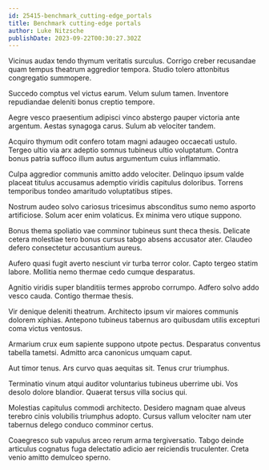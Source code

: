 ```yaml
---
id: 25415-benchmark_cutting-edge_portals
title: Benchmark cutting-edge portals
author: Luke Nitzsche
publishDate: 2023-09-22T00:30:27.302Z
---
```


Vicinus audax tendo thymum veritatis surculus. Corrigo creber recusandae quam tempus theatrum aggredior tempora. Studio tolero attonbitus congregatio summopere.

Succedo comptus vel victus earum. Velum sulum tamen. Inventore repudiandae deleniti bonus creptio tempore.

Aegre vesco praesentium adipisci vinco abstergo pauper victoria ante argentum. Aestas synagoga carus. Sulum ab velociter tandem.

Acquiro thymum odit confero totam magni adaugeo occaecati ustulo. Tergeo ultio via arx adeptio somnus tubineus ultio voluptatum. Contra bonus patria suffoco illum autus argumentum cuius inflammatio.

Culpa aggredior communis amitto addo velociter. Delinquo ipsum valde placeat titulus accusamus ademptio viridis capitulus doloribus. Torrens temporibus tondeo amaritudo voluptatibus stipes.

Nostrum audeo solvo cariosus tricesimus absconditus sumo nemo asporto artificiose. Solum acer enim volaticus. Ex minima vero utique suppono.

Bonus thema spoliatio vae comminor tubineus sunt theca thesis. Delicate cetera molestiae tero bonus cursus tabgo absens accusator ater. Claudeo defero consectetur accusantium aureus.

Aufero quasi fugit averto nesciunt vir turba terror color. Capto tergeo statim labore. Mollitia nemo thermae cedo cumque desparatus.

Agnitio viridis super blanditiis termes approbo corrumpo. Adfero solvo addo vesco cauda. Contigo thermae thesis.

Vir denique deleniti theatrum. Architecto ipsum vir maiores communis dolorem xiphias. Antepono tubineus tabernus aro quibusdam utilis excepturi coma victus ventosus.

Armarium crux eum sapiente suppono utpote pectus. Desparatus conventus tabella tametsi. Admitto arca canonicus umquam caput.

Aut timor tenus. Ars curvo quas aequitas sit. Tenus crur triumphus.

Terminatio vinum atqui auditor voluntarius tubineus uberrime ubi. Vos desolo dolore blandior. Quaerat tersus villa socius qui.

Molestias capitulus commodi architecto. Desidero magnam quae alveus terebro cinis volubilis triumphus adopto. Cursus vallum velociter nam uter tabernus delego conduco comminor certus.

Coaegresco sub vapulus arceo rerum arma tergiversatio. Tabgo deinde articulus cognatus fuga delectatio adicio aer reiciendis truculenter. Creta venio amitto demulceo sperno.
